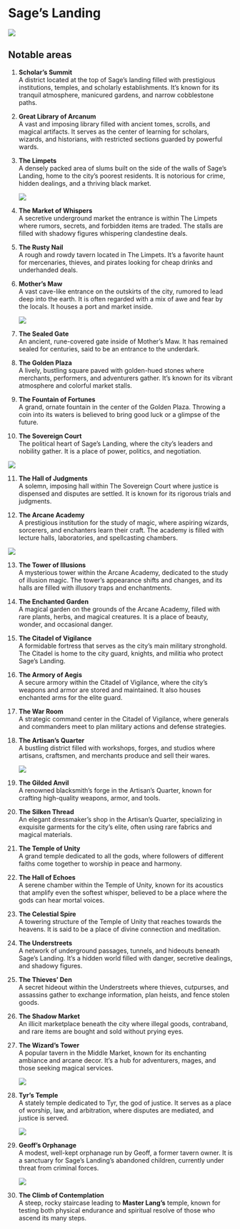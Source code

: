 # Sage's Landing

![](img/map.png)

## Notable areas

1. **Scholar’s Summit**  
   A district located at the top of Sage’s landing filled with prestigious institutions, temples, and scholarly establishments. It's known for its tranquil atmosphere, manicured gardens, and narrow cobblestone paths.

2. **Great Library of Arcanum**  
   A vast and imposing library filled with ancient tomes, scrolls, and magical artifacts. It serves as the center of learning for scholars, wizards, and historians, with restricted sections guarded by powerful wards.

3. **The Limpets**  
   A densely packed area of slums built on the side of the walls of Sage’s Landing, home to the city’s poorest residents. It is notorious for crime, hidden dealings, and a thriving black market.

   ![](img/The%20Barnicles.jpeg)

4. **The Market of Whispers**  
   A secretive underground market the entrance is within The Limpets where rumors, secrets, and forbidden items are traded. The stalls are filled with shadowy figures whispering clandestine deals.

5. **The Rusty Nail**  
   A rough and rowdy tavern located in The Limpets. It's a favorite haunt for mercenaries, thieves, and pirates looking for cheap drinks and underhanded deals.

6. **Mother’s Maw**  
   A vast cave-like entrance on the outskirts of the city, rumored to lead deep into the earth. It is often regarded with a mix of awe and fear by the locals. It houses a port and market inside.

   ![](img/Mother's%20Maw.jpeg)

7. **The Sealed Gate**  
   An ancient, rune-covered gate inside of Mother’s Maw. It has remained sealed for centuries, said to be an entrance to the underdark.

8. **The Golden Plaza**  
   A lively, bustling square paved with golden-hued stones where merchants, performers, and adventurers gather. It's known for its vibrant atmosphere and colorful market stalls.

9. **The Fountain of Fortunes**  
   A grand, ornate fountain in the center of the Golden Plaza. Throwing a coin into its waters is believed to bring good luck or a glimpse of the future.

10. **The Sovereign Court**  
    The political heart of Sage’s Landing, where the city's leaders and nobility gather. It is a place of power, politics, and negotiation.

   ![](img/audience%20hall.jpeg)

11. **The Hall of Judgments**  
    A solemn, imposing hall within The Sovereign Court where justice is dispensed and disputes are settled. It is known for its rigorous trials and judgments.

12. **The Arcane Academy**  
    A prestigious institution for the study of magic, where aspiring wizards, sorcerers, and enchanters learn their craft. The academy is filled with lecture halls, laboratories, and spellcasting chambers.

   ![](img/the%20national%20archive.jpeg)

13. **The Tower of Illusions**  
    A mysterious tower within the Arcane Academy, dedicated to the study of illusion magic. The tower’s appearance shifts and changes, and its halls are filled with illusory traps and enchantments.

14. **The Enchanted Garden**  
    A magical garden on the grounds of the Arcane Academy, filled with rare plants, herbs, and magical creatures. It is a place of beauty, wonder, and occasional danger.

15. **The Citadel of Vigilance**  
    A formidable fortress that serves as the city's main military stronghold. The Citadel is home to the city guard, knights, and militia who protect Sage's Landing.

16. **The Armory of Aegis**  
    A secure armory within the Citadel of Vigilance, where the city’s weapons and armor are stored and maintained. It also houses enchanted arms for the elite guard.

17. **The War Room**  
    A strategic command center in the Citadel of Vigilance, where generals and commanders meet to plan military actions and defense strategies.

18. **The Artisan’s Quarter**  
    A bustling district filled with workshops, forges, and studios where artisans, craftsmen, and merchants produce and sell their wares.

    ![](img/serpents%20corner.jpeg)

19. **The Gilded Anvil**  
    A renowned blacksmith's forge in the Artisan’s Quarter, known for crafting high-quality weapons, armor, and tools.

20. **The Silken Thread**  
    An elegant dressmaker's shop in the Artisan’s Quarter, specializing in exquisite garments for the city’s elite, often using rare fabrics and magical materials.

21. **The Temple of Unity**  
    A grand temple dedicated to all the gods, where followers of different faiths come together to worship in peace and harmony.

22. **The Hall of Echoes**  
    A serene chamber within the Temple of Unity, known for its acoustics that amplify even the softest whisper, believed to be a place where the gods can hear mortal voices.

23. **The Celestial Spire**  
    A towering structure of the Temple of Unity that reaches towards the heavens. It is said to be a place of divine connection and meditation.

24. **The Understreets**  
    A network of underground passages, tunnels, and hideouts beneath Sage’s Landing. It's a hidden world filled with danger, secretive dealings, and shadowy figures.

25. **The Thieves' Den**  
    A secret hideout within the Understreets where thieves, cutpurses, and assassins gather to exchange information, plan heists, and fence stolen goods.

26. **The Shadow Market**  
    An illicit marketplace beneath the city where illegal goods, contraband, and rare items are bought and sold without prying eyes.

27. **The Wizard's Tower**  
    A popular tavern in the Middle Market, known for its enchanting ambiance and arcane decor. It's a hub for adventurers, mages, and those seeking magical services.

    ![](img/wizards%20tower.jpeg)


28. **Tyr’s Temple**  
    A stately temple dedicated to Tyr, the god of justice. It serves as a place of worship, law, and arbitration, where disputes are mediated, and justice is served.

    ![](img/tyr's%20temple.jpeg)

29. **Geoff’s Orphanage**  
    A modest, well-kept orphanage run by Geoff, a former tavern owner. It is a sanctuary for Sage's Landing's abandoned children, currently under threat from criminal forces.

    ![](img/Geoff's%20orphanage.jpeg)

30. **The Climb of Contemplation**  
    A steep, rocky staircase leading to **Master Lang's** temple, known for testing both physical endurance and spiritual resolve of those who ascend its many steps.

